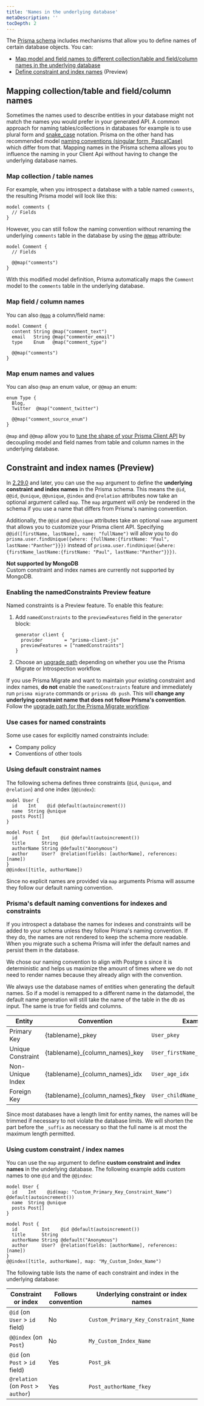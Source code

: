 ```yaml
---
title: 'Names in the underlying database'
metaDescription: ''
tocDepth: 2
---
```


<TopBlock>

The [Prisma schema](./) includes mechanisms that allow you to define names of certain database objects. You can:

- [Map model and field names to different collection/table and field/column names in the underlying database](#mapping-collectiontable-and-fieldcolumn-names)
- [Define constraint and index names](#constraint-and-index-names-preview) (Preview)

</TopBlock>

<!-- would be nice to have a general name for this -->

## Mapping collection/table and field/column names

Sometimes the names used to describe entities in your database might not match the names you would prefer in your generated API. A common approach for naming tables/collections in databases for example is to use plural form and [snake_case](https://en.wikipedia.org/wiki/Snake_case) notation. Prisma on the other hand has recommended model [naming conventions (singular form, PascalCase)](../../../reference/api-reference/prisma-schema-reference#naming-conventions) <span class="api"></span> which differ from that. Mapping names in the Prisma schema allows you to influence the naming in your Client Api without having to change the underlying database names.

### Map collection / table names

For example, when you introspect a database with a table named `comments`, the resulting Prisma model will look like this:

```prisma
model comments {
  // Fields
}
```

However, you can still follow the naming convention without renaming the underlying `comments` table in the database by using the [`@@map`](../../../reference/api-reference/prisma-schema-reference#map-1) <span class="api"></span> attribute:

```prisma
model Comment {
  // Fields

  @@map("comments")
}
```

With this modified model definition, Prisma automatically maps the `Comment` model to the `comments` table in the underlying database.

### Map field / column names

You can also [`@map`](../../../reference/api-reference/prisma-schema-reference#map) <span class="api"></span> a column/field name:

```prisma highlight=2-4;normal
model Comment {
  content String @map("comment_text")
  email   String @map("commenter_email")
  type    Enum   @map("comment_type")

  @@map("comments")
}
```

### Map enum names and values

You can also `@map` an enum value, or `@@map` an enum:

```prisma highlight=3,5;normal
enum Type {
  Blog,
  Twitter  @map("comment_twitter")

  @@map("comment_source_enum")
}
```

`@map` and `@@map` allow you to [tune the shape of your Prisma Client API](../prisma-client/working-with-prismaclient/use-custom-model-and-field-names#using-map-and-map-to-rename-fields-and-models-in-the-prisma-client-api) by decoupling model and field names from table and column names in the underlying database.

## Constraint and index names (Preview)

In [2.29.0](https://github.com/prisma/prisma/releases/tag/2.29.0) and later, you can use the `map` argument to define the **underlying constraint and index names** in the Prisma schema. This means the `@id`, `@@id`, `@unique`, `@@unique`, `@index` and `@relation` attributes now take an optional argument called `map`. The `map` argument will _only_ be rendered in the schema if you use a name that differs from Prisma's naming convention.

<!-- todo this can be formatted nicer, and not sure this is the correct TS client syntax -->

Additionally, the `@@id` and `@@unique` attributes take an optional `name` argument that allows you to customize your Prisma client API. Specifying `@@id([firstName, lastName], name: "fullName")` will allow you to do `prisma.user.findUnique({where: {fullName:{firstName: "Paul", lastName:"Panther"}}})` instead of `prisma.user.findUnique({where: {firstName_lastName:{firstName: "Paul", lastName:"Panther"}}})`.

<Admonition type="warning">

**Not supported by MongoDB**<br />
Custom constraint and index names are currently not supported by MongoDB.

</Admonition>

### Enabling the <inlinecode>namedConstraints</inlinecode> Preview feature

Named constraints is a Preview feature. To enable this feature:

1. Add `namedConstraints` to the `previewFeatures` field in the `generator` block:

   ```prisma
   generator client {
     provider        = "prisma-client-js"
     previewFeatures = ["namedConstraints"]
   }
   ```

2. Choose an [upgrade path](../../../guides/upgrade-guides/upgrading-to-use-preview-features/enabling-named-constraints) depending on whether you use the Prisma Migrate or Introspection workflow.

<Admonition type="alert">

If you use Prisma Migrate and want to maintain your existing constraint and index names, **do not** enable the `namedConstraints` feature and immediately run `prisma migrate` commands or `prisma db push`. This will **change any underlying constraint name that does not follow Prisma's convention**. Follow the [upgrade path for the Prisma Migrate workflow](../../../guides/upgrade-guides/upgrading-to-use-preview-features/enabling-named-constraints#upgrade-paths-for-prisma-migrate-users).

</Admonition>

### Use cases for named constraints

Some use cases for explicitly named constraints include:

- Company policy
- Conventions of other tools

### Using default constraint names

The following schema defines three constraints (`@id`, `@unique`, and `@relation`) and one index (`@@index`):

```prisma highlight=2,8,11,14;normal
model User {
  id    Int    @id @default(autoincrement())
  name  String @unique
  posts Post[]
}

model Post {
  id         Int    @id @default(autoincrement())
  title      String
  authorName String @default("Anonymous")
  author     User?  @relation(fields: [authorName], references: [name])
}
@@index([title, authorName])
```

Since no explicit names are provided via `map` arguments Prisma will assume they follow our default naming convention.

### Prisma's default naming conventions for indexes and constraints

If you introspect a database the names for indexes and constraints will be added to your schema unless they follow Prisma's naming convention. If they do, the names are not rendered to keep the schema more readable. When you migrate such a schema Prisma will infer the default names and persist them in the database.

We chose our naming convention to align with Postgre s since it is deterministic and helps us maximize the amount of times where we do not need
to render names because they already align with the convention.

We always use the database names of entities when generating the default names. So if a model is remapped to a different name in the datamodel, the default name generation will still take the name of the table in the db as input. The same is true for fields and columns.

| Entity            | Convention                        | Example                        |
| ----------------- | --------------------------------- | ------------------------------ |
| Primary Key       | {tablename}\_pkey                 | `User_pkey`                    |
| Unique Constraint | {tablename}\_{column_names}\_key  | `User_firstName_last_Name_key` |
| Non-Unique Index  | {tablename}\_{column_names}\_idx  | `User_age_idx`                 |
| Foreign Key       | {tablename}\_{column_names}\_fkey | `User_childName_fkey`          |

Since most databases have a length limit for entity names, the names will be trimmed if necessary to not violate the database limits. We will shorten the part before the `_suffix` as necessary so that the full name is at most the maximum length permitted.

### Using custom constraint / index names

You can use the `map` argument to define **custom constraint and index names** in the underlying database. The following example adds custom names to one `@id` and the `@@index`:

```prisma highlight=2,14;normal
model User {
  id    Int    @id(map: "Custom_Primary_Key_Constraint_Name") @default(autoincrement())
  name  String @unique
  posts Post[]
}

model Post {
  id         Int    @id @default(autoincrement())
  title      String
  authorName String @default("Anonymous")
  author     User?  @relation(fields: [authorName], references: [name])
}
@@index([title, authorName], map: "My_Custom_Index_Name")
```

The following table lists the name of each constraint and index in the underlying database:

| Constraint or index                | Follows convention | Underlying constraint or index names |
| ---------------------------------- | ------------------ | ------------------------------------ |
| `@id` (on `User` > `id` field)     | No                 | `Custom_Primary_Key_Constraint_Name` |
| `@@index` (on `Post`)              | No                 | `My_Custom_Index_Name`               |
| `@id` (on `Post` > `id` field)     | Yes                | `Post_pk`                            |
| `@relation` (on `Post` > `author`) | Yes                | `Post_authorName_fkey`               |
